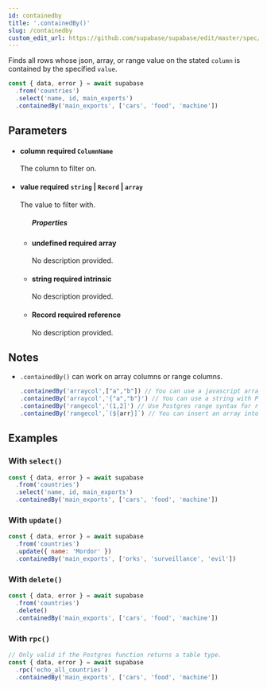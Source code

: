 ```yaml
---
id: containedby
title: '.containedBy()'
slug: /containedby
custom_edit_url: https://github.com/supabase/supabase/edit/master/spec/supabase_js_v2_legacy.yml
---
```



Finds all rows whose json, array, or range value on the stated `column` is
contained by the specified `value`.

```js
const { data, error } = await supabase
  .from('countries')
  .select('name, id, main_exports')
  .containedBy('main_exports', ['cars', 'food', 'machine'])
```

## Parameters

<ul className="method-list-group">
  
<li className="method-list-item">
  <h4 className="method-list-item-label">
    <span className="method-list-item-label-name">
      column
    </span>
    <span className="method-list-item-label-badge required">
      required
    </span>
    <span className="method-list-item-validation">
      <code>ColumnName</code>
    </span>
  </h4>
  <div class="method-list-item-description">

The column to filter on.

  </div>
  
</li>

<li className="method-list-item">
  <h4 className="method-list-item-label">
    <span className="method-list-item-label-name">
      value
    </span>
    <span className="method-list-item-label-badge required">
      required
    </span>
    <span className="method-list-item-validation">
      <code>string</code> | <code>Record</code> | <code>array</code>
    </span>
  </h4>
  <div class="method-list-item-description">

The value to filter with.

  </div>
  
<ul className="method-list-group">
  <h5 class="method-list-title method-list-title-isChild expanded">Properties</h5>

<li className="method-list-item">
  <h4 className="method-list-item-label">
    <span className="method-list-item-label-name">
      undefined
    </span>
    <span className="method-list-item-label-badge required">
      required
    </span>
    <span className="method-list-item-validation">
      array
    </span>
  </h4>
  <div class="method-list-item-description">

No description provided.

  </div>
  
</li>

<li className="method-list-item">
  <h4 className="method-list-item-label">
    <span className="method-list-item-label-name">
      string
    </span>
    <span className="method-list-item-label-badge required">
      required
    </span>
    <span className="method-list-item-validation">
      intrinsic
    </span>
  </h4>
  <div class="method-list-item-description">

No description provided.

  </div>
  
</li>

<li className="method-list-item">
  <h4 className="method-list-item-label">
    <span className="method-list-item-label-name">
      Record
    </span>
    <span className="method-list-item-label-badge required">
      required
    </span>
    <span className="method-list-item-validation">
      reference
    </span>
  </h4>
  <div class="method-list-item-description">

No description provided.

  </div>
  
</li>

</ul>

</li>

</ul>

## Notes

- `.containedBy()` can work on array columns or range columns.

  ```js
  .containedBy('arraycol',["a","b"]) // You can use a javascript array for an array column
  .containedBy('arraycol','{"a","b"}') // You can use a string with Postgres array {} for array column.
  .containedBy('rangecol','(1,2]') // Use Postgres range syntax for range column.
  .containedBy('rangecol',`(${arr}]`) // You can insert an array into a string.
  ```

## Examples

### With `select()`

```js
const { data, error } = await supabase
  .from('countries')
  .select('name, id, main_exports')
  .containedBy('main_exports', ['cars', 'food', 'machine'])
```

### With `update()`

```js
const { data, error } = await supabase
  .from('countries')
  .update({ name: 'Mordor' })
  .containedBy('main_exports', ['orks', 'surveillance', 'evil'])
```

### With `delete()`

```js
const { data, error } = await supabase
  .from('countries')
  .delete()
  .containedBy('main_exports', ['cars', 'food', 'machine'])
```

### With `rpc()`

```js
// Only valid if the Postgres function returns a table type.
const { data, error } = await supabase
  .rpc('echo_all_countries')
  .containedBy('main_exports', ['cars', 'food', 'machine'])
```
